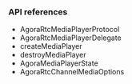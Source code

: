<PlatformWrapper platform="ios">
        
### API references

* <Link to = "{{global.API_REF_IOS_ROOT}}/class_imediaplayer.html">AgoraRtcMediaPlayerProtocol</Link>
* <Link to = "{{global.API_REF_IOS_ROOT}}/class_imediaplayersourceobserver.html">AgoraRtcMediaPlayerDelegate</Link>
* <Link to = "{{global.API_REF_IOS_ROOT}}/class_irtcengine.html#api_createmediaplayer">createMediaPlayer</Link>
* <Link to = "{{global.API_REF_IOS_ROOT}}/class_imediaplayer.html#api_destroymediaplayer">destroyMediaPlayer</Link>
* <Link to = "{{global.API_REF_IOS_ROOT}}/rtc_api_data_type.html#enum_mediaplayerstate">AgoraMediaPlayerState</Link>
* <Link to = "{{global.API_REF_IOS_ROOT}}/rtc_api_data_type.html#class_channelmediaoptions_ng">AgoraRtcChannelMediaOptions</Link>

</PlatformWrapper>
